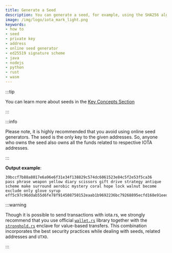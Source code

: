 ```yaml
---
title: Generate a Seed
description: You can generate a seed, for example, using the SHA256 algorithm on some random input generated by a cryptographically secure pseudo-random generator, such as crypto.randomBytes().
image: /img/logo/iota_mark_light.png
keywords:
- how to
- seed
- private key
- address
- online seed generator
- ed25519 signature scheme
- java
- nodejs
- python
- rust
- wasm
---
```


:::tip

You can learn more about seeds in the [Key Concepts Section](../../../key_concepts/seeds.md)

:::

:::info

Please note, it is highly recommended that you avoid using online seed generators. The seed is the only key to the given
addresses. So, anyone who owns the seed also owns all the funds related to respective IOTA addresses.

:::

<Tabs groupId="language">
    <TabItem value="java" label="Java">
        <JavaGenerateSeed/>
    </TabItem>
    <TabItem value="nodejs" label="Nodejs">
        <NodejsGenerateSeed/>
    </TabItem>
    <TabItem value="python" label="Python">
        <PythonGenerateSeed/>
    </TabItem>
    <TabItem value="rust" label="Rust">
        <RustGenerateSeed/>
    </TabItem>
    <TabItem value="wasm" label="Wasm">
        <WasmGenerateSeed/>
    </TabItem>
</Tabs>

**Output example**:

```plaintext
39bccf7b88a8017e6a96e6f31e34f138829c574dc6061523e84c5f2e53f5ca36
pass phrase weapon yellow diary scissors gift drive strategy antique scheme make surround aerobic mystery coral hope lock walnut become exclude only glove syrup
eff5c97c96ddab55d6fe78f914508750152eaab1b9692236bc79268895ecfd168e91eedd2489ed6c51fc44156b9a2e6c967e4edcfb649ff33d41581be4627347
```

:::warning

Though it is possible to send transactions with iota.rs, we strongly recommend that you use official
[`wallet.rs`](https://wiki.iota.org/wallet.rs/welcome) library together with the
[`stronghold.rs`](https://wiki.iota.org/stronghold.rs/welcome) enclave for value-based transfers. This combination
incorporates the best security practices while dealing with seeds, related addresses and `UTXO`.

:::